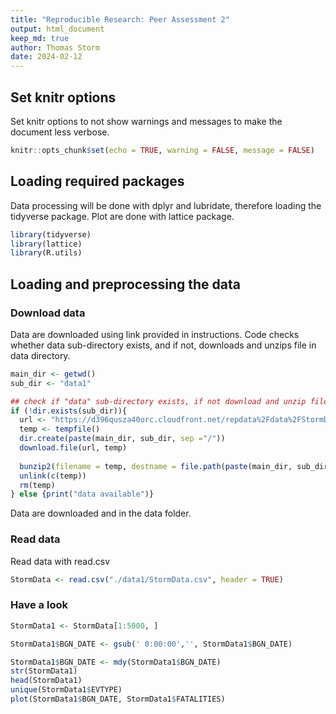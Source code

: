 ```yaml
---
title: "Reproducible Research: Peer Assessment 2"
output: html_document
keep_md: true
author: Thomas Storm
date: 2024-02-12 
---
```

## Set knitr options

Set knitr options to not show warnings and messages to make the document less verbose.

```r
knitr::opts_chunk$set(echo = TRUE, warning = FALSE, message = FALSE) 
```

## Loading required packages

Data processing will be done with dplyr and lubridate, therefore loading the tidyverse package. Plot are done with lattice package.

```r
library(tidyverse)
library(lattice)
library(R.utils)
```


## Loading and preprocessing the data

### Download data

Data are downloaded using link provided in instructions. Code checks whether data sub-directory exists, and if not, downloads and unzips file in data directory.

```r

main_dir <- getwd()
sub_dir <- "data1"

## check if "data" sub-directory exists, if not download and unzip files in data folder
if (!dir.exists(sub_dir)){
  url <- "https://d396qusza40orc.cloudfront.net/repdata%2Fdata%2FStormData.csv.bz2"
  temp <- tempfile()
  dir.create(paste(main_dir, sub_dir, sep ="/"))
  download.file(url, temp)
  
  bunzip2(filename = temp, destname = file.path(paste(main_dir, sub_dir,"StormData.csv", sep ="/")), remove = FALSE)
  unlink(c(temp))
  rm(temp)
} else {print("data available")}

```

Data are downloaded and in the data folder.

### Read data

Read data with read.csv 

```r

StormData <- read.csv("./data1/StormData.csv", header = TRUE)

```

### Have a look

```r
StormData1 <- StormData[1:5000, ]

StormData1$BGN_DATE <- gsub(' 0:00:00','', StormData1$BGN_DATE)

StormData1$BGN_DATE <- mdy(StormData1$BGN_DATE)
str(StormData1)
head(StormData1)
unique(StormData1$EVTYPE)
plot(StormData1$BGN_DATE, StormData1$FATALITIES)
```

